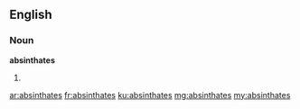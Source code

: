 ==English==

===Noun===
'''absinthates'''

# {{plural of|absinthate}}

[[ar:absinthates]]
[[fr:absinthates]]
[[ku:absinthates]]
[[mg:absinthates]]
[[my:absinthates]]